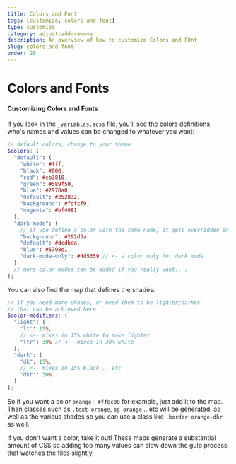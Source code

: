 ---
title: Colors and Font
tags: [customize, colors-and-font]
type: customize
category: adjust-add-remove
description: An overview of how to customize Colors and FOnt
slug: colors-and-font
order: 20
---


# Colors and Fonts

#### Customizing Colors and Fonts

If you look in the `_variables.scss` file, you'll see the colors definitions, who's names and values can be changed to whatever you want:

<CodeWrapper title="_variables.scss" isFile >

```scss
// default colors, change to your theme
$colors: (
  "default": (
    "white": #fff,
    "black": #000,
    "red": #cb3810,
    "green": #589f50,
    "blue": #2978a0,
    "default": #252832,
    "background": #fdfcf9,
    "magenta": #bf4081
  ),
  "dark-mode": (
    // if you define a color with the same name, it gets overridden in this mode
    "background": #292d3a,
    "default": #dcdbda,
    "blue": #5798e1,
    "dark-mode-only": #4d5359 // <- a color only for dark mode
  )
  // more color modes can be added if you really want.. .
);
```

</CodeWrapper>

You can also find the map that defines the shades:

<CodeWrapper title="_variables.scss" isFile >

```scss
// if you need more shades, or need them to be lighter/darker
// that can be achieved here
$color-modifiers: (
  "light": (
    "lt": 15%,
    // <-- mixes in 15% white to make lighter
    "ltr": 30% // <-- mixes in 30% white
  ),
  "dark": (
    "dk": 15%,
    // <-- mixes in 15% black .. etc
    "dkr": 30%
  )
);
```

</CodeWrapper>

So if you want a color `orange: #ff8c00` for example, just add it to the map. Then classes such as `.text-orange`, `bg-orange` .. etc will be generated, as well as the various shades so you can use a class like `.border-orange-dkr` as well.

If you don't want a color, take it out! These maps generate a substantial amount of CSS so adding too many values can slow down the gulp process that watches the files slightly.
